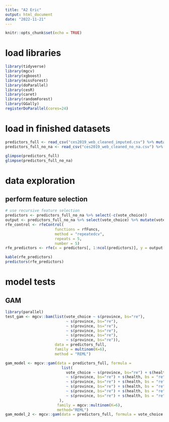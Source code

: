 ```yaml
---
title: "A2 Eric"
output: html_document
date: "2022-11-21"
---
```


```r
knitr::opts_chunk$set(echo = TRUE)
```

# load libraries 

```r
library(tidyverse)
library(mgcv)
library(xgboost)
library(missForest)
library(doParallel)
library(cesR)
library(caret)
library(randomForest)
library(GGally)
registerDoParallel(cores=24)
```

# load in finished datasets 

```r
predictors_full <- read_csv("ces2019_web_cleaned_imputed.csv") %>% mutate_if(is.character, as.factor) %>% select(-c(income_number)) %>% mutate(vote_choice = as.factor(vote_choice)) %>% as.data.frame()
predictors_full_no_na <- read_csv("ces2019_web_cleaned_no_na.csv") %>% mutate_if(is.character, as.factor) %>% select(-c(income_number)) %>% mutate(vote_choice = as.factor(vote_choice)) %>% as.data.frame()

glimpse(predictors_full)
glimpse(predictors_full_no_na)
```

# data exploration 

## perform feature selection 
```r
# use recursive feature selection 
predictors <- predictors_full_no_na %>% select(-c(vote_choice))
output <- predictors_full_no_na %>% select(vote_choice) %>% mutate(vote_choice)
rfe_control <- rfeControl(
                      functions = rfFuncs,
                      method = "repeatedcv",
                      repeats = 5,
                      number = 5)
rfe_predictors <- rfe(x = predictors[, 1:ncol(predictors)], y = output[, 1], sizes = c(1:ncol(predictors)), rfeControl = rfe_control)

```

```r
kable(rfe_predictors)
predictors(rfe_predictors)
```

# model tests

## GAM

```r
library(parallel)
test_gam <- mgcv::bam(list(vote_choice ~ s(province, bs="re"), 
                           ~ s(province, bs="re"), 
                           ~ s(province, bs="re"),
                           ~ s(province, bs="re"),
                           ~ s(province, bs="re"),
                           ~ s(province, bs="re")),
                      data = predictors_full, 
                      family = multinom(K=6), 
                      method = "REML")

gam_model <- mgcv::gam(data = predictors_full, formula = 
                         list(
                           vote_choice ~ s(province, bs="re") + s(health, bs = "re") +s(age_category, bs = "re") + s(education, bs = "re") + s(income_category, bs="re") + s(marital_status, bs = "fs") + s(language, bs = "re") + s(gender, bs = "re") + s(owns_house, bs = "re") + s(born_in_canada, bs = "re") + s(citizenship, bs="re"), 
                           ~ s(province, bs="re") + s(health, bs = "re") +s(age_category, bs = "re") + s(education, bs = "re") + s(income_category, bs="re") + s(marital_status, bs = "fs") + s(language, bs = "re") + s(gender, bs = "re") + s(owns_house, bs = "re") + s(born_in_canada, bs = "re") + s(citizenship, bs="re"), 
                           ~ s(province, bs="re") + s(health, bs = "re") +s(age_category, bs = "re") + s(education, bs = "re") + s(income_category, bs="re") + s(marital_status, bs = "fs") + s(language, bs = "re") + s(gender, bs = "re") + s(owns_house, bs = "re") + s(born_in_canada, bs = "re") + s(citizenship, bs="re"),
                           ~ s(province, bs="re") + s(health, bs = "re") +s(age_category, bs = "re") + s(education, bs = "re") + s(income_category, bs="re") + s(marital_status, bs = "fs") + s(language, bs = "re") + s(gender, bs = "re") + s(owns_house, bs = "re") + s(born_in_canada, bs = "re") + s(citizenship, bs="re"),
                           ~ s(province, bs="re") + s(health, bs = "re") +s(age_category, bs = "re") + s(education, bs = "re") + s(income_category, bs="re") + s(marital_status, bs = "fs") + s(language, bs = "re") + s(gender, bs = "re") + s(owns_house, bs = "re") + s(born_in_canada, bs = "re") + s(citizenship, bs="re"),
                           ~ s(province, bs="re") + s(health, bs = "re") +s(age_category, bs = "re") + s(education, bs = "re") + s(income_category, bs="re") + s(marital_status, bs = "fs") + s(language, bs = "re") + s(gender, bs = "re") + s(owns_house, bs = "re") + s(born_in_canada, bs = "re") + s(citizenship, bs="re")
                        ), 
                       family = mgcv::multinom(K=6),  
                       method="REML")
gam_model_2 <- mgcv::gam(data = predictors_full, formula = vote_choice ~ s(province, bs="fs", m=1) + s(health, bs = "fs", m=1) +s(age_category, bs = "fs", m=1) + s(education, bs = "fs", m=1) + s(income_category, bs="fs", m=1) + s(marital_status, bs = "fs", m=1) + s(language, bs = "fs", m=1) + s(gender, bs = "fs", m=1) + s(owns_house, bs = "fs", m=1) + s(born_in_canada, bs = "fs" , m=1) + s(citizenship, bs="fs", m=1), family = mgcv::multinom(K=5),  method="REML")
```
